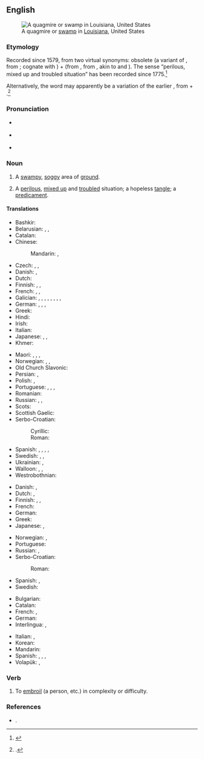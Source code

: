 ==English==
{{was wotd|2016|June|7}}
{{wikipedia}}
[[File:Louisiana Swamp 2 (8729909022).jpg|thumb|A quagmire or [[swamp#Noun|swamp]] in [[Louisiana]], United States]]

===Etymology===
Recorded since 1579, from two virtual synonyms: obsolete {{cog|en|quag|t=bog, marsh}} (a variant of {{der|en|enm|quabbe|t=bog, marsh}}, from {{der|en|ang|*cwabba|t=shake, tremble like something soft and flabby}}; cognate with {{cog|nl|kwab}}) + {{m|en|mire}} (from {{der|en|enm|-}}, from {{der|en|non|mýrr}}, akin to {{cog|ang|mōs|t=marsh}} and {{cog|en|moss}}). The sense “perilous, mixed up and troubled situation” has been recorded since 1775.<ref>{{R:Online Etymology Dictionary}}</ref>

Alternatively, the word may apparently be a variation of the earlier {{m|en|quakemire}}, from {{m|en|quake}} + {{m|en|mire}}.<ref>{{R:Century 1911}}.</ref>

===Pronunciation===
* {{a|RP}} {{IPA|/ˈkwɒɡ.maɪə(ɹ)/|lang=en}}
* {{a|GA}} {{IPA|/ˈkwæɡ.maɪəɹ/|lang=en}}
* {{hyphenation|quag|mire|lang=en}}

===Noun===
{{en-noun}}

# A [[swampy]], [[soggy]] area of [[ground]].
#: {{ux|en|That '''quagmire''' regularly ‘swallows’ caught-up hikers' boots}}
#: {{syn|en|marsh|marshland|mire|quag}}
# {{lb|en|figuratively}} A [[perilous]], [[mixed up]] and [[troubled]] situation; a hopeless [[tangle]]; a [[predicament]].
#: {{ux|en|The paperwork got lost in a '''quagmire''' of bureaucracy.}}
#: {{ux|en|Those election results are a '''quagmire''' for any coalition except one of national union}}

====Translations====
{{trans-top|swampy ground}}
* Bashkir: {{t|ba|һаҙ}}
* Belarusian: {{t|be|бало́та|n}}, {{t|be|дры́гва|f}}, {{t|be|ба́гна|n}}
* Catalan: {{t|ca|pantà|m}}
* Chinese:
*: Mandarin: {{t+|cmn|沼澤}}, {{t+|cmn|沼泽|tr=zhǎozé}}
* Czech: {{t+|cs|bažina|f}}, {{t|cs|močál|m}}, {{t|cs|třasovisko|n}}
* Danish: {{t+|da|sump|c}}, {{t|da|dynd|n}}
* Dutch: {{qualifier|land}} {{t+|nl|moeras|n}}
* Finnish: {{t+|fi|hete}}, {{t|fi|hetteikkö}}, {{t+|fi|jorpakko}}
* French: {{t+|fr|bourbier|m}}, {{t+|fr|marais|m}}, {{t+|fr|marécage|m}}
* Galician: {{t+|gl|groto|m}}, {{t|gl|aluteiro|m}}, {{t+|gl|lamazal|m}}, {{t|gl|tremoeiro|m}}, {{t|gl|chagorza|f}}, {{t+|gl|toleiro|m}}, {{t|gl|sapale|m}}, {{t|gl|foroncho|m}}, {{t+|gl|bulleiro|m}}
* German: {{t+|de|Sumpf|m}}, {{t+|de|Morast|m}}, {{t|de|Morastboden|m}}, {{t|de|Sumpfboden|m}}
* Greek: {{t+|el|βάλτος|m}}
* Hindi: {{t+|hi|दलदल|m}}
* Irish: {{t|ga|bogach|m}}
* Italian: {{t+|it|pantano|m}}
* Japanese: {{t|ja|泥濘|tr=[[ぬかるみ]], nukarumi}} {{qualifier|colloquial}}, {{t|ja|沼地|tr=ぬまち, numachi}} {{qualifier|type of a land}}, {{t+|ja|湿地|tr=しっち, shitchi}}
* Khmer: {{t|km|ភក់ជ្រៅ|tr=pʰʊək crɨv}}
{{trans-mid}}
* Maori: {{t|mi|powharu}}, {{t|mi|wharu}}, {{t|mi|oru}}, {{t|mi|poharu}}
* Norwegian: {{t|no|myr|f}}, {{t+|no|sump|n}}, {{t+|no|sump|n}}
* Old Church Slavonic: {{t|cu|блато|n}}
* Persian: {{t+|fa|باتلاق|tr=bâtlâq}}, {{t+|fa|خلاب|tr=xalâb}}
* Polish: {{t+|pl|bagno|n}}, {{t+|pl|trzęsawisko|n}}
* Portuguese: {{t+|pt|pântano|m}}, {{t+|pt|charco|m}}, {{t+|pt|brejo|m}}, {{t+|pt|paul|m}}
* Romanian: {{t+|ro|mlaștină|f}}
* Russian: {{t+|ru|боло́то|n}}, {{t+|ru|топь|f}}, {{t+|ru|тряси́на|f}}
* Scots: {{t|sco|champ}}
* Scottish Gaelic: {{t|gd|boglach|f}}
* Serbo-Croatian:
*: Cyrillic: {{t|sh|бла̏то|n}}
*: Roman: {{t+|sh|blȁto|n}}
* Spanish: {{t+|es|pantano|m}}, {{t+|es|ciénaga|f}}, {{t+|es|tremedal|m}}, {{t+|es|cenagal|m}}, {{t|es|barrizal|m}}
* Swedish: {{t+|sv|gungfly}}, {{t+|sv|moras}}, {{t+|sv|sumpmark}}
* Ukrainian: {{t|uk|трясови́на|f}}, {{t+|uk|боло́то|n}}
* Walloon: {{t|wa|bourbî|m}}, {{t+|wa|wachisse|m}}, {{t+|wa|maraexhe|m|f}}
* Westrobothnian: {{t|gmq-bot|dôvahôḷ|n}}
{{trans-bottom}}

{{trans-top|perilous, mixed up and troubled situation}}
* Danish: {{t|da|dynd|n}}, {{t|da|hængedynd|n}}
* Dutch: {{t+|nl|moeras|n}}, {{t+|nl|drijfzand|n}}
* Finnish: {{t+|fi|sokkelo}}, {{t|fi|syöverit|p}}, {{t|fi|kiipeli}}
* French: {{t+|fr|bourbier|m}}
* German: {{t+|de|Zwickmühle|f}}
* Greek: {{t+|el|τέλμα|n}}
* Japanese: {{t+|ja|苦境|tr=kukyō}}, {{t+|ja|窮地|tr=kyūchi}}
{{trans-mid}}
* Norwegian: {{t|no|hengemyr|f}}, {{t|no|kvikksand|f}}
* Portuguese: {{t+|pt|confusão|f}}
* Russian: {{t+|ru|тряси́на|f}}, {{t+|ru|боло́то|n}}
* Serbo-Croatian:
*: Roman: {{t|sh|živi pijesak}}
* Spanish: {{t+|es|dilema|m}}, {{t+|es|apuro|m}}
* Swedish: {{t+|sv|träsk}}
{{trans-bottom}}

{{checktrans-top}}
* Bulgarian: {{t+check|bg|тресавище}}
* Catalan: {{t-check|ca|pantà|m}}
* French: {{t+check|fr|marais|m}}, {{t+check|fr|marécage|m}}
* German: {{t+check|de|Sumpf|m}}
* Interlingua: {{t-check|ia|palude}}, {{t-check|ia|fangositate}}
{{trans-mid}}
* Italian: {{t+check|it|pantano|m}}, {{t+check|it|ginepraio|m}}
* Korean: {{t+check|ko|곤경}}
* Mandarin: {{t+check|cmn|泥沼|tr=ní zhǎo}}
* Spanish: {{t+check|es|pantano|m}}, {{t+check|es|tremedal|m}}, {{t+check|es|cenagal|m}}, {{t-check|es|barrizal|m}}
* Volapük: {{t+check|vo|maräd}}, {{t+check|vo|lulak}}
{{trans-bottom}}

===Verb===
{{en-verb|quagmir}}

# {{lb|en|transitive}} To [[embroil]] (a person, etc.) in complexity or difficulty.

===References===
<references/>
* {{R:OneLook}}.